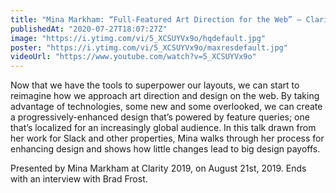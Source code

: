 ```yaml
---
title: "Mina Markham: “Full-Featured Art Direction for the Web” — Clarity 2019"
publishedAt: "2020-07-27T18:07:27Z"
image: "https://i.ytimg.com/vi/5_XCSUYVx9o/hqdefault.jpg"
poster: "https://i.ytimg.com/vi/5_XCSUYVx9o/maxresdefault.jpg"
videoUrl: "https://www.youtube.com/watch?v=5_XCSUYVx9o"
---
```


Now that we have the tools to superpower our layouts, we can start to reimagine how we approach art direction and design on the web. By taking advantage of technologies, some new and some overlooked, we can create a progressively-enhanced design that’s powered by feature queries; one that’s localized for an increasingly global audience. In this talk drawn from her work for Slack and other properties, Mina walks through her process for enhancing design and shows how little changes lead to big design payoffs.

Presented by Mina Markham at Clarity 2019, on August 21st, 2019. Ends with an interview with Brad Frost.
